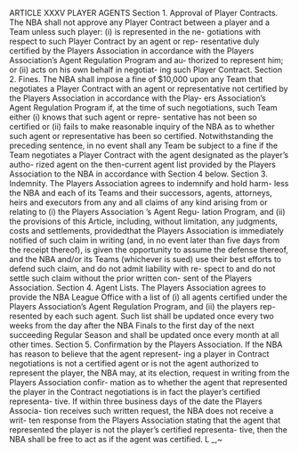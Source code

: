 ARTICLE XXXV
                         PLAYER AGENTS
Section 1.     Approval of Player Contracts.
         The NBA shall not approve any Player Contract between a
player and a Team unless such player: (i) is represented in the ne-
gotiations with respect to such Player Contract by an agent or rep-
resentative duly certified by the Players Association in accordance
with the Players Association's Agent Regulation Program and au-
thorized to represent him; or (ii) acts on his own behalf in negotiat-
ing such Player Contract.
Section 2.     Fines.
         The NBA shall impose a fine of \$10,000 upon any Team
that negotiates a Player Contract with an agent or representative
not certified by the Players Association in accordance with the Play-
ers Association's Agent Regulation Program if, at the time of such
negotiations, such Team either (i) knows that such agent or repre-
sentative has not been so certified or (ii) fails to make reasonable
inquiry of the NBA as to whether such agent or representative has
been so certified. Notwithstanding the preceding sentence, in no
event shall any Team be subject to a fine if the Team negotiates a
Player Contract with the agent designated as the player's autho-
rized agent on the then-current agent list provided by the Players
Association to the NBA in accordance with Section 4 below.
Section 3.     Indemnity.
         The Players Association agrees to indemnify and hold harm-
less the NBA and each of its Teams and their successors, agents,
attorneys, heirs and executors from any and all claims of any kind
arising from or relating to (i) the Players Association 's Agent Regu-
lation Program, and (ii) the provisions of this Article, including,
without limitation, any judgments, costs and settlements, providedthat the Players Association is immediately notified of such claim
    in writing (and, in no event later than five days from the receipt
    thereof), is given the opportunity to assume the defense thereof,
    and the NBA and/or its Teams (whichever is sued) use their best
    efforts to defend such claim, and do not admit liability with re-
    spect to and do not settle such claim without the prior written con-
    sent of the Players Association.
    Section 4.     Agent Lists.
             The Players Association agrees to provide the NBA League
    Office with a list of (i) all agents certified under the Players
    Association's Agent Regulation Program, and (ii) the players rep-
    resented by each such agent. Such list shall be updated once every
    two weeks from the day after the NBA Finals to the first day of the
    next succeeding Regular Season and shall be updated once every
    month at all other times.
    Section 5.      Confirmation by the Players Association.
             If the NBA has reason to believe that the agent represent-
    ing a player in Contract negotiations is not a certified agent or is
    not the agent authorized to represent the player, the NBA may, at
    its election, request in writing from the Players Association confir-
    mation as to whether the agent that represented the player in the
    Contract negotiations is in fact the player's certified representa-
    tive. If within three business days of the date the Players Associa-
    tion receives such written request, the NBA does not receive a writ-
    ten response from the Players Association stating that the agent
    that represented the player is not the player's certified representa-
    tive, then the NBA shall be free to act as if the agent was certified.
                                                                           L _,~